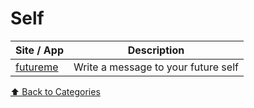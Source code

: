 # Self

| Site / App                           | Description                         |
| ------------------------------------ | ----------------------------------- |
| [futureme](https://www.futureme.org) | Write a message to your future self |

[⬆️ Back to Categories](/bookmarks)
